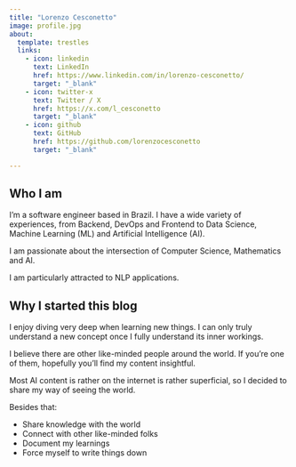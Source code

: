 ```yaml
---
title: "Lorenzo Cesconetto"
image: profile.jpg
about:
  template: trestles
  links:
    - icon: linkedin
      text: LinkedIn
      href: https://www.linkedin.com/in/lorenzo-cesconetto/
      target: "_blank"
    - icon: twitter-x
      text: Twitter / X
      href: https://x.com/l_cesconetto
      target: "_blank"
    - icon: github
      text: GitHub
      href: https://github.com/lorenzocesconetto
      target: "_blank"

---
```


## Who I am

I'm a software engineer based in Brazil. I have a wide variety of experiences, from Backend, DevOps and Frontend to Data Science, Machine Learning (ML) and Artificial Intelligence (AI).

I am passionate about the intersection of Computer Science, Mathematics and AI.

I am particularly attracted to NLP applications.

## Why I started this blog

I enjoy diving very deep when learning new things. I can only truly understand a new concept once I fully understand its inner workings.

I believe there are other like-minded people around the world. If you're one of them, hopefully you'll find my content insightful.

Most AI content is rather on the internet is rather superficial, so I decided to share my way of seeing the world.

Besides that:

- Share knowledge with the world
- Connect with other like-minded folks
- Document my learnings
- Force myself to write things down

